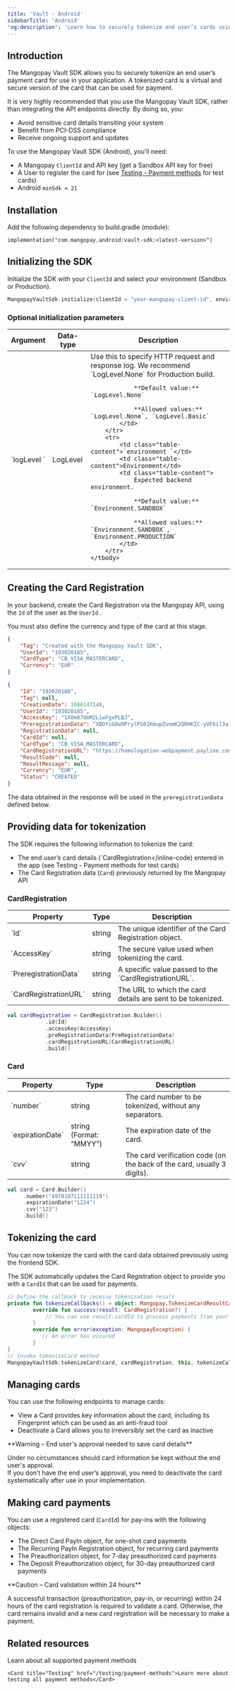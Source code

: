 ```yaml
---
title: 'Vault - Android'  
sidebarTitle: 'Android'  
'og:description': 'Learn how to securely tokenize end user’s cards using the Mangopay Vault SDK for Android.'  
---
```


## Introduction  

The Mangopay Vault SDK allows you to securely tokenize an end user’s payment card for use in your application. A tokenized card is a virtual and secure version of the card that can be used for payment.  

It is very highly recommended that you use the Mangopay Vault SDK, rather than integrating the API endpoints directly. By doing so, you:  
- Avoid sensitive card details transiting your system  
- Benefit from PCI-DSS compliance  
- Receive ongoing support and updates  

<Info>  

To use the Mangopay Vault SDK (Android), you’ll need:  
- A Mangopay `ClientId` and API key (get a Sandbox API key for free)  
- A User to register the card for (see [Testing - Payment methods](/testing/payment-methods) for test cards)  
- Android `minSdk = 21`
</Info>  

## Installation  

Add the following dependency to build.gradle (module):   
```shell Installation
implementation("com.mangopay.android:vault-sdk:<latest-version>")
```  

## Initializing the SDK  

Initialize the SDK with your `ClientId` and select your environment (Sandbox or Production).  
```kotlin Initialization
MangopayVaultSdk.initialize(clientId = "your-mangopay-client-id", environment = MangopayEnvironment.SANDBOX)
```  

### Optional initialization parameters

<table>
    <thead>
        <tr>
            <th class="header">Argument</th>
            <th class="header">Data-type</th>
            <th class="header">Description</th>
        </tr>
    </thead>
    <tbody>
        <tr>
            <td class="table-content">`logLevel `</td>
            <td class="table-content">LogLevel</td>
            <td class="table-content">
                Use this to specify HTTP request and response log. We recommend `LogLevel.None` for Production build.

                **Default value:** `LogLevel.None`

                **Allowed values:** `LogLevel.None`, `LogLevel.Basic`
            </td>
        </tr>
        <tr>
            <td class="table-content">`environment `</td>
            <td class="table-content">Environment</td>
            <td class="table-content">
                Expected backend environment.

                **Default value:** `Environment.SANDBOX`

                **Allowed values:** `Environment.SANDBOX`, `Environment.PRODUCTION`
            </td>
        </tr>
    </tbody>
</table>



## Creating the Card Registration  

In your backend, create the Card Registration via the Mangopay API, using the `Id` of the user as the `UserId` .  

You must also define the currency and type of the card at this stage.  
```json 
{
    "Tag": "Created with the Mangopay Vault SDK",
    "UserId": "193020185",
    "CardType": "CB_VISA_MASTERCARD",
    "Currency": "EUR"
}
```  
```json API response
{
    "Id": "193020188",
    "Tag": null,
    "CreationDate": 1686147148,
    "UserId": "193020185",
    "AccessKey": "1X0m87dmM2LiwFgxPLBJ",
    "PreregistrationData": "XBDYiG8w9PrylPS01KmupZunmK2QRHKIC-yUF6il3aIpAnKba1TGkR9VJe5lHjHt2ddFLVXdicolcUIkv_kKEA",
    "RegistrationData": null,
    "CardId": null,
    "CardType": "CB_VISA_MASTERCARD",
    "CardRegistrationURL": "https://homologation-webpayment.payline.com/webpayment/getToken",
    "ResultCode": null,
    "ResultMessage": null,
    "Currency": "EUR",
    "Status": "CREATED"
}
```  

The data obtained in the response will be used in the `preregistrationData` defined below.  

## Providing data for tokenization  

The SDK requires the following information to tokenize the card:  
- The end user’s card details (`CardRegistration</inline-code) entered in the app (see Testing - Payment methods for test cards)  
- The Card Registration data (`Card`) previously returned by the Mangopay API  

### CardRegistration

<table>
    <thead>
        <tr>
            <th class="header">Property</th>
            <th class="header">Type</th>
            <th class="header">Description</th>
        </tr>
    </thead>
    <tbody>
        <tr>
            <td class="table-content">`Id`</td>
            <td class="table-content">string</td>
            <td class="table-content">The unique identifier of the Card Registration object.</td>
        </tr>
        <tr>
            <td class="table-content">`AccessKey`</td>
            <td class="table-content">string</td>
            <td class="table-content">The secure value used when tokenizing the card.</td>
        </tr>
        <tr>
            <td class="table-content">`PreregistrationData`</td>
            <td class="table-content">string</td>
            <td class="table-content">A specific value passed to the `CardRegistrationURL`.</td>
        </tr>
        <tr>
            <td class="table-content">`CardRegistrationURL`</td>
            <td class="table-content">string</td>
            <td class="table-content">The URL to which the card details are sent to be tokenized.</td>
        </tr>
    </tbody>
</table>

```kotlin CardRegistration
val cardRegistration = CardRegistration.Builder()
            .id(Id)
            .accessKey(AccessKey)
            .preRegistrationData(PreRegistrationData)
            .cardRegistrationURL(CardRegistrationURL)
            .build()
```  

### Card

<table>
    <thead>
        <tr>
            <th class="header">Property</th>
            <th class="header">Type</th>
            <th class="header">Description</th>
        </tr>
    </thead>
    <tbody>
        <tr>
            <td class="table-content">`number`</td>
            <td class="table-content">string</td>
            <td class="table-content">The card number to be tokenized, without any separators.</td>
        </tr>
        <tr>
            <td class="table-content">`expirationDate`</td>
            <td class="table-content">string (Format: “MMYY”)</td>
            <td class="table-content">The expiration date of the card.</td>
        </tr>
        <tr>
            <td class="table-content">`cvv`</td>
            <td class="table-content">string</td>
            <td class="table-content">The card verification code (on the back of the card, usually 3 digits).</td>
        </tr>
    </tbody>
</table>

```kotlin Card
val card = Card.Builder()
     .number("4970107111111119")
     .expirationDate("1224")
     .cvv("123")
     .build()
```  

## Tokenizing the card  

You can now tokenize the card with the card data obtained previously using the frontend SDK.  

The SDK automatically updates the Card Registration object to provide you with a `CardId` that can be used for payments.   
```kotlin TokenizeCard
// Define the callback to receive tokenization result
private fun tokenizeCallbacks() = object: Mangopay.TokenizeCardResultCallback{
        override fun success(result: CardRegistration?) {
            // You can use result.cardId to process payments from your backend
        }
        override fun error(exception: MangopayException) {
           // An error has occured
        }
}
// Invoke tokenizeCard method
MangopayVaultSdk.tokenizeCard(card, cardRegistration, this, tokenizeCallbacks())
```  

## Managing cards  

You can use the following endpoints to manage cards:  
- View a Card provides key information about the card, including its Fingerprint which can be used as an anti-fraud tool  
- Deactivate a Card allows you to irreversibly set the card as inactive  

<Warning>  
**Warning – End user's approval needed to save card details** 
  
Under no circumstances should card information be kept without the end user's approval.   
If you don’t have the end user’s approval, you need to deactivate the card systematically after use in your implementation.  
</Warning>  

## Making card payments  

You can use a registered card (`CardId`) for pay-ins with the following objects:   
- The Direct Card PayIn object, for one-shot card payments  
- The Recurring PayIn Registration object, for recurring card payments  
- The Preauthorization object, for 7-day preauthorized card payments  
- The Deposit Preauthorization object, for 30-day preauthorized card payments  

<Warning>  
**Caution – Card validation within 24 hours** 
  
A successful transaction (preauthorization, pay-in, or recurring) within 24 hours of the card registration is required to validate a card. Otherwise, the card remains invalid and a new card registration will be necessary to make a payment.  
</Warning>  

## Related resources  

<CardGroup col={2}> 
    <Card title="Guide" href="/guides/payment-methods">Learn about all supported payment methods</Card>

    <Card title="Testing" href="/testing/payment-methods">Learn more about testing all payment methods</Card>  
</CardGroup>